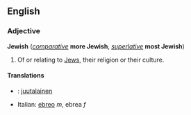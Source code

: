 ==English==
===Adjective===
'''Jewish''' (''[[comparative]]'' '''more Jewish''', ''[[superlative]]'' '''most Jewish''')

#Of or relating to [[Jew]]s, their religion or their culture.

====Translations====
*{{fi}}: [[juutalainen]]
*Italian: [[ebreo]] ''m'', ebrea ''f''